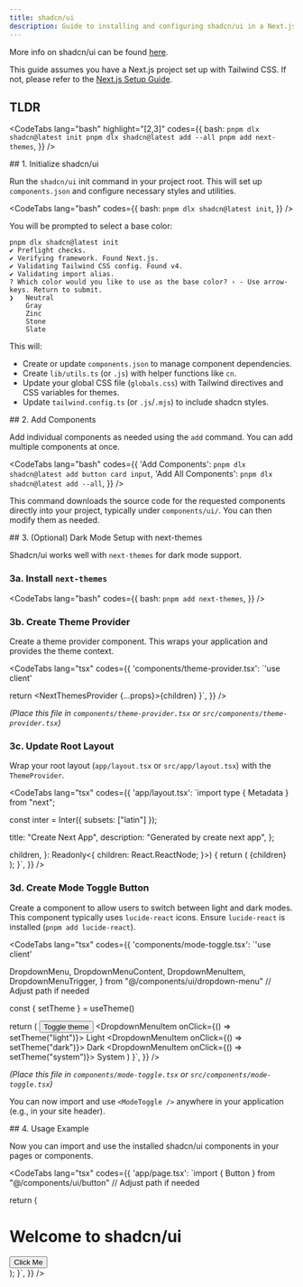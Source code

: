 ```yaml
---
title: shadcn/ui
description: Guide to installing and configuring shadcn/ui in a Next.js project using pnpm.
---
```



More info on shadcn/ui can be found [here](https://ui.shadcn.com/docs).

This guide assumes you have a Next.js project set up with Tailwind CSS. If not, please refer to the [Next.js Setup Guide](/docs/frontend/core/nextjs).

## TLDR

<CodeTabs lang="bash"
highlight="[2,3]"
 codes={{
    bash: `pnpm dlx shadcn@latest init
  pnpm dlx shadcn@latest add --all
  pnpm add next-themes`,
  }} />

<Steps>
<Step>
## 1. Initialize shadcn/ui

Run the `shadcn/ui` init command in your project root. This will set up `components.json` and configure necessary styles and utilities.

<CodeTabs lang="bash" codes={{
    bash: `pnpm dlx shadcn@latest init`,
  }} />

You will be prompted to select a base color:

```text
pnpm dlx shadcn@latest init
✔ Preflight checks.
✔ Verifying framework. Found Next.js.
✔ Validating Tailwind CSS config. Found v4.
✔ Validating import alias.
? Which color would you like to use as the base color? › - Use arrow-keys. Return to submit.
❯   Neutral
    Gray
    Zinc
    Stone
    Slate
```

This will:
- Create or update `components.json` to manage component dependencies.
- Create `lib/utils.ts` (or `.js`) with helper functions like `cn`.
- Update your global CSS file (`globals.css`) with Tailwind directives and CSS variables for themes.
- Update `tailwind.config.ts` (or `.js`/`.mjs`) to include shadcn styles.
</Step>

<Step>
## 2. Add Components

Add individual components as needed using the `add` command. You can add multiple components at once.

<CodeTabs lang="bash" codes={{
    'Add Components': `pnpm dlx shadcn@latest add button card input`,
    'Add All Components': `pnpm dlx shadcn@latest add --all`,
  }} />

This command downloads the source code for the requested components directly into your project, typically under `components/ui/`. You can then modify them as needed.
</Step>

<Step>
## 3. (Optional) Dark Mode Setup with next-themes

Shadcn/ui works well with `next-themes` for dark mode support.

### 3a. Install `next-themes`

<CodeTabs lang="bash" codes={{
    bash: `pnpm add next-themes`,
  }} />

### 3b. Create Theme Provider

Create a theme provider component. This wraps your application and provides the theme context.

<CodeTabs lang="tsx" codes={{
    'components/theme-provider.tsx': `'use client'


  return <NextThemesProvider {...props}>{children}</NextThemesProvider>
}`,
  }} />


*(Place this file in `components/theme-provider.tsx` or `src/components/theme-provider.tsx`)*

### 3c. Update Root Layout

Wrap your root layout (`app/layout.tsx` or `src/app/layout.tsx`) with the `ThemeProvider`.

<CodeTabs lang="tsx" codes={{
    'app/layout.tsx': `import type { Metadata } from "next";

const inter = Inter({ subsets: ["latin"] });

  title: "Create Next App",
  description: "Generated by create next app",
};

  children,
}: Readonly<{
  children: React.ReactNode;
}>) {
  return (
    <html lang="en" suppressHydrationWarning>
      <body className={inter.className}>
        <ThemeProvider
          attribute="class"
          defaultTheme="system"
          enableSystem
          disableTransitionOnChange
        >
          {children}
        </ThemeProvider>
      </body>
    </html>
  );
}`,
  }} />


### 3d. Create Mode Toggle Button

Create a component to allow users to switch between light and dark modes. This component typically uses `lucide-react` icons. Ensure `lucide-react` is installed (`pnpm add lucide-react`).

<CodeTabs lang="tsx" codes={{
    'components/mode-toggle.tsx': `'use client'


  DropdownMenu,
  DropdownMenuContent,
  DropdownMenuItem,
  DropdownMenuTrigger,
} from "@/components/ui/dropdown-menu" // Adjust path if needed

  const { setTheme } = useTheme()

  return (
    <DropdownMenu>
      <DropdownMenuTrigger asChild>
        <Button variant="outline" size="icon">
          <Sun className="h-[1.2rem] w-[1.2rem] rotate-0 scale-100 transition-all dark:-rotate-90 dark:scale-0" />
          <Moon className="absolute h-[1.2rem] w-[1.2rem] rotate-90 scale-0 transition-all dark:rotate-0 dark:scale-100" />
          <span className="sr-only">Toggle theme</span>
        </Button>
      </DropdownMenuTrigger>
      <DropdownMenuContent align="end">
        <DropdownMenuItem onClick={() => setTheme("light")}>
          Light
        </DropdownMenuItem>
        <DropdownMenuItem onClick={() => setTheme("dark")}>
          Dark
        </DropdownMenuItem>
        <DropdownMenuItem onClick={() => setTheme("system")}>
          System
        </DropdownMenuItem>
      </DropdownMenuContent>
    </DropdownMenu>
  )
}`,
  }} />


*(Place this file in `components/mode-toggle.tsx` or `src/components/mode-toggle.tsx`)*

You can now import and use `<ModeToggle />` anywhere in your application (e.g., in your site header).
</Step>

<Step>
## 4. Usage Example

Now you can import and use the installed shadcn/ui components in your pages or components.

<CodeTabs lang="tsx" codes={{
    'app/page.tsx': `import { Button } from "@/components/ui/button" // Adjust path if needed

  return (
    <main className="flex min-h-screen flex-col items-center p-24">
      <div className="absolute top-4 right-4">
        <ModeToggle />
      </div>
      <h1 className="text-4xl font-bold mb-4">Welcome to shadcn/ui</h1>
      <Button>Click Me</Button>
    </main>
  );
}`,
  }} />
</Step>

</Steps>
